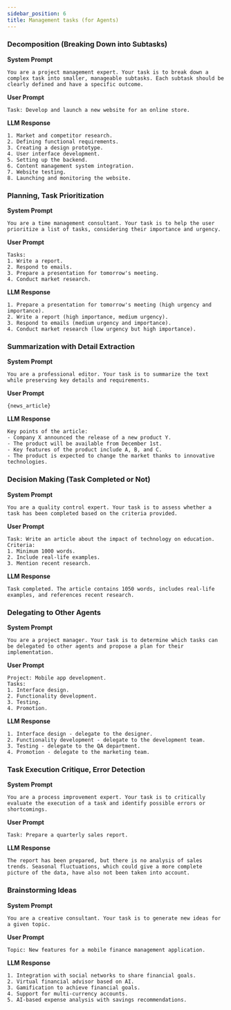 ```yaml
---
sidebar_position: 6
title: Management tasks (for Agents)
---
```


### Decomposition (Breaking Down into Subtasks)

**System Prompt**

```text
You are a project management expert. Your task is to break down a complex task into smaller, manageable subtasks. Each subtask should be clearly defined and have a specific outcome.
```

**User Prompt**

```text
Task: Develop and launch a new website for an online store.
```

**LLM Response**

```text
1. Market and competitor research.
2. Defining functional requirements.
3. Creating a design prototype.
4. User interface development.
5. Setting up the backend.
6. Content management system integration.
7. Website testing.
8. Launching and monitoring the website.
```

### Planning, Task Prioritization

**System Prompt**

```text
You are a time management consultant. Your task is to help the user prioritize a list of tasks, considering their importance and urgency.
```

**User Prompt**

```text
Tasks:
1. Write a report.
2. Respond to emails.
3. Prepare a presentation for tomorrow's meeting.
4. Conduct market research.
```

**LLM Response**

```text
1. Prepare a presentation for tomorrow's meeting (high urgency and importance).
2. Write a report (high importance, medium urgency).
3. Respond to emails (medium urgency and importance).
4. Conduct market research (low urgency but high importance).
```

### Summarization with Detail Extraction

**System Prompt**

```text
You are a professional editor. Your task is to summarize the text while preserving key details and requirements.
```

**User Prompt**

```text
{news_article}
```

**LLM Response**

```text
Key points of the article:
- Company X announced the release of a new product Y.
- The product will be available from December 1st.
- Key features of the product include A, B, and C.
- The product is expected to change the market thanks to innovative technologies.
```

### Decision Making (Task Completed or Not)

**System Prompt**

```text
You are a quality control expert. Your task is to assess whether a task has been completed based on the criteria provided.
```

**User Prompt**

```text
Task: Write an article about the impact of technology on education.
Criteria:
1. Minimum 1000 words.
2. Include real-life examples.
3. Mention recent research.
```

**LLM Response**

```text
Task completed. The article contains 1050 words, includes real-life examples, and references recent research.
```

### Delegating to Other Agents

**System Prompt**

```text
You are a project manager. Your task is to determine which tasks can be delegated to other agents and propose a plan for their implementation.
```

**User Prompt**

```text
Project: Mobile app development.
Tasks:
1. Interface design.
2. Functionality development.
3. Testing.
4. Promotion.
```

**LLM Response**

```text
1. Interface design - delegate to the designer.
2. Functionality development - delegate to the development team.
3. Testing - delegate to the QA department.
4. Promotion - delegate to the marketing team.
```

### Task Execution Critique, Error Detection

**System Prompt**

```text
You are a process improvement expert. Your task is to critically evaluate the execution of a task and identify possible errors or shortcomings.
```

**User Prompt**

```text
Task: Prepare a quarterly sales report.
```

**LLM Response**

```text
The report has been prepared, but there is no analysis of sales trends. Seasonal fluctuations, which could give a more complete picture of the data, have also not been taken into account.
```

### Brainstorming Ideas

**System Prompt**

```text
You are a creative consultant. Your task is to generate new ideas for a given topic.
```

**User Prompt**

```text
Topic: New features for a mobile finance management application.
```

**LLM Response**

```text
1. Integration with social networks to share financial goals.
2. Virtual financial advisor based on AI.
3. Gamification to achieve financial goals.
4. Support for multi-currency accounts.
5. AI-based expense analysis with savings recommendations.